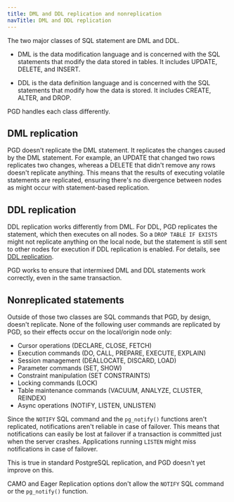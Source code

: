 ```yaml
---
title: DML and DDL replication and nonreplication
navTitle: DML and DDL replication
---
```


The two major classes of SQL statement are DML and DDL. 

* DML is the data modification language and is concerned with the SQL statements that modify the data stored in tables. It includes UPDATE, DELETE, and INSERT. 

* DDL is the data definition language and is concerned with the SQL statements that modify how the data is stored. It includes CREATE, ALTER, and DROP.

PGD handles each class differently.

## DML replication

PGD doesn't replicate the DML statement. It replicates the changes caused by the
DML statement. For example, an UPDATE that changed two rows replicates two
changes, whereas a DELETE that didn't remove any rows doesn't replicate
anything. This means that the results of executing volatile statements are
replicated, ensuring there's no divergence between nodes as might occur with
statement-based replication.

## DDL replication

DDL replication works differently from DML. For DDL, PGD replicates the statement,
which then executes on all nodes. So a `DROP TABLE IF EXISTS` might not
replicate anything on the local node, but the statement is still sent to other
nodes for execution if DDL replication is enabled. For details, see
[DDL replication](../ddl).

PGD works to ensure that intermixed DML and DDL statements work correctly, even
in the same transaction.

## Nonreplicated statements

Outside of those two classes are SQL commands that PGD, by design, doesn't
replicate. None of the following user commands are replicated by PGD, so their
effects occur on the local/origin node only:

-   Cursor operations (DECLARE, CLOSE, FETCH)
-   Execution commands (DO, CALL, PREPARE, EXECUTE, EXPLAIN)
-   Session management (DEALLOCATE, DISCARD, LOAD)
-   Parameter commands (SET, SHOW)
-   Constraint manipulation (SET CONSTRAINTS)
-   Locking commands (LOCK)
-   Table maintenance commands (VACUUM, ANALYZE, CLUSTER, REINDEX)
-   Async operations (NOTIFY, LISTEN, UNLISTEN)

Since the `NOTIFY` SQL command and the `pg_notify()` functions aren't
replicated, notifications aren't reliable in case of failover. This means that
notifications can easily be lost at failover if a transaction is committed just
when the server crashes. Applications running `LISTEN` might miss notifications
in case of failover.

This is true in standard PostgreSQL replication, and PGD doesn't yet improve on
this. 

CAMO and Eager Replication options don't allow the `NOTIFY` SQL command or the
`pg_notify()` function.

